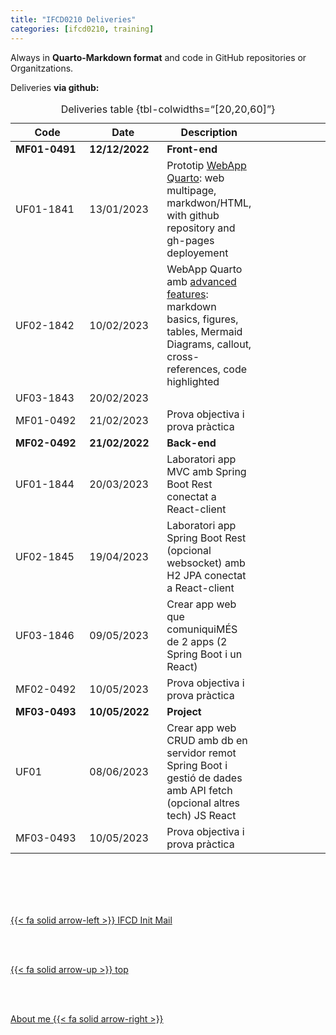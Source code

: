 ```yaml
---
title: "IFCD0210 Deliveries"
categories: [ifcd0210, training]
---
```



Always in **Quarto-Markdown format** and code in GitHub repositories or Organitzations.

Deliveries **via github:**


| Code | Date | Description|
|---|---|---|---|
| **MF01-0491**  | **12/12/2022**  | **Front-end** |
| UF01-1841 | 13/01/2023  | Prototip [WebApp Quarto](/markup/markup-quarto-create.qmd): web multipage, markdwon/HTML, with github repository and gh-pages deployement |
| UF02-1842 | 10/02/2023  | WebApp Quarto amb [advanced features](/markup/markup-quarto-basics.qmd): markdown basics, figures, tables, Mermaid Diagrams, callout, cross-references, code highlighted   |
| UF03-1843 | 20/02/2023  |   |
| MF01-0492 | 21/02/2023  | Prova objectiva i prova pràctica |
| **MF02-0492**  | **21/02/2022**  | **Back-end** |
| UF01-1844 | 20/03/2023  | Laboratori app MVC amb Spring Boot Rest conectat a React-client |
| UF02-1845 | 19/04/2023  | Laboratori app Spring Boot Rest (opcional websocket) amb H2 JPA conectat a React-client  |
| UF03-1846 | 09/05/2023  | Crear app web que comuniquiMÉS de 2 apps (2 Spring Boot i un React)  |
| MF02-0492 | 10/05/2023  | Prova objectiva i prova pràctica |
| **MF03-0493**  | **10/05/2022**  | **Project** |
| UF01 | 08/06/2023  | Crear app web CRUD amb db en servidor remot Spring Boot i gestió de dades amb API fetch (opcional altres tech) JS React |
| MF03-0493 | 10/05/2023  | Prova objectiva i prova pràctica |
: Deliveries table {tbl-colwidths="[20,20,60]"}

<!--- navLinks -->
<br><br>
<div class=row>
<br>
<div class='column left previous'>
<br>
[{{< fa solid arrow-left >}} IFCD Init Mail](/ifcd0210/ifcd0210initemail.qmd)
<br>
</div>
<br>
<div class='column center'>
<br>
[{{< fa solid arrow-up >}} top](#top)
<br>
</div>
<br>
<div class='column right next'>
<br>
[About me {{< fa solid arrow-right >}}](/about/about-this-me.qmd)
<br>
</div>
<br>
</div>
